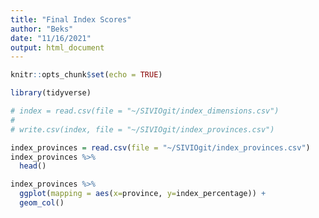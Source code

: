 ```yaml
---
title: "Final Index Scores"
author: "Beks"
date: "11/16/2021"
output: html_document
---
```


```r
knitr::opts_chunk$set(echo = TRUE)

library(tidyverse)
```

```r
# index = read.csv(file = "~/SIVIOgit/index_dimensions.csv")
# 
# write.csv(index, file = "~/SIVIOgit/index_provinces.csv")
```

```r
index_provinces = read.csv(file = "~/SIVIOgit/index_provinces.csv")
index_provinces %>%
  head()
```

```r
index_provinces %>%
  ggplot(mapping = aes(x=province, y=index_percentage)) +
  geom_col()
```
